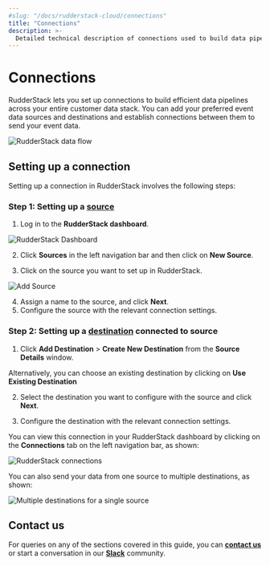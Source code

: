 ```yaml
---
#slug: "/docs/rudderstack-cloud/connections"
title: "Connections"
description: >-
  Detailed technical description of connections used to build data pipelines in RudderStack.
---
```


# Connections

RudderStack lets you set up connections to build efficient data pipelines across your entire customer data stack. You can add your preferred event data sources and destinations and establish connections between them to send your event data.

<img src="../assets/general/rudderstack-data-flow.png" alt="RudderStack data flow" />

## Setting up a connection

Setting up a connection in RudderStack involves the following steps:

### Step 1: Setting up a [**source**](#sources)

1. Log in to the **RudderStack dashboard**.

<img src="../assets/1 (26).png" alt="RudderStack Dashboard" />
<span class="imageTitle"></span>

2. Click **Sources** in the left navigation bar and then click on **New Source**. 

3. Click on the source you want to set up in RudderStack.

<img src="../assets/2 (30).png" alt="Add Source" />

4. Assign a name to the source, and click **Next**.
5. Configure the source with the relevant connection settings.

### Step 2: Setting up a [**destination**](#destinations) connected to source

1. Click **Add Destination** > **Create New Destination** from the **Source Details** window.

Alternatively, you can choose an existing destination by clicking on **Use Existing Destination**

2. Select the destination you want to configure with the source and click **Next**.

3. Configure the destination with the relevant connection settings.

You can view this connection in your RudderStack dashboard by clicking on the **Connections** tab on the left navigation bar, as shown:

<img src="../assets/general/rudderstack-connections.png" alt="RudderStack connections" />

You can also send your data from one source to multiple destinations, as shown:

<img src="../assets/general/rudderstack-onetomany-connection.png" alt="Multiple destinations for a single source" />


## Contact us

For queries on any of the sections covered in this guide, you can [**contact us**](mailto:%20docs@rudderstack.com) or start a conversation in our [**Slack**](https://rudderstack.com/join-rudderstack-slack-community) community.
